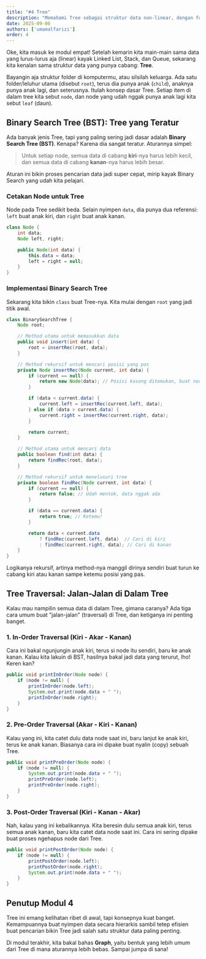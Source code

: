 ```yaml
---
title: "#4 Tree"
description: "Memahami Tree sebagai struktur data non-linear, dengan fokus pada Binary Search Tree (BST) di Java. Meliputi cara insert, find, dan tiga metode traversal."
date: 2025-09-06
authors: ['umamalfarizi']
order: 4
---
```


Oke, kita masuk ke modul empat! Setelah kemarin kita main-main sama data yang lurus-lurus aja (linear) kayak Linked List, Stack, dan Queue, sekarang kita kenalan sama struktur data yang punya cabang: **Tree**.

Bayangin aja struktur folder di komputermu, atau silsilah keluarga. Ada satu folder/leluhur utama (disebut `root`), terus dia punya anak (`child`), anaknya punya anak lagi, dan seterusnya. Itulah konsep dasar Tree. Setiap item di dalam tree kita sebut `node`, dan node yang udah nggak punya anak lagi kita sebut `leaf` (daun).

## Binary Search Tree (BST): Tree yang Teratur

Ada banyak jenis Tree, tapi yang paling sering jadi dasar adalah **Binary Search Tree (BST)**. Kenapa? Karena dia sangat teratur. Aturannya simpel:

> Untuk setiap node, semua data di cabang **kiri**-nya harus lebih kecil, dan semua data di cabang **kanan**-nya harus lebih besar.

Aturan ini bikin proses pencarian data jadi super cepat, mirip kayak Binary Search yang udah kita pelajari.

### Cetakan Node untuk Tree

Node pada Tree sedikit beda. Selain nyimpen `data`, dia punya dua referensi: `left` buat anak kiri, dan `right` buat anak kanan.

```java
class Node {
    int data;
    Node left, right;

    public Node(int data) {
        this.data = data;
        left = right = null;
    }
}
```

### Implementasi Binary Search Tree

Sekarang kita bikin `class` buat Tree-nya. Kita mulai dengan `root` yang jadi titik awal.

```java
class BinarySearchTree {
    Node root;

    // Method utama untuk memasukkan data
    public void insert(int data) {
        root = insertRec(root, data);
    }

    // Method rekursif untuk mencari posisi yang pas
    private Node insertRec(Node current, int data) {
        if (current == null) {
            return new Node(data); // Posisi kosong ditemukan, buat node baru
        }

        if (data < current.data) {
            current.left = insertRec(current.left, data);
        } else if (data > current.data) {
            current.right = insertRec(current.right, data);
        }

        return current;
    }

    // Method utama untuk mencari data
    public boolean find(int data) {
        return findRec(root, data);
    }

    // Method rekursif untuk menelusuri tree
    private boolean findRec(Node current, int data) {
        if (current == null) {
            return false; // Udah mentok, data nggak ada
        }

        if (data == current.data) {
            return true; // Ketemu!
        }

        return data < current.data
            ? findRec(current.left, data)  // Cari di kiri
            : findRec(current.right, data); // Cari di kanan
    }
}
```
Logikanya rekursif, artinya method-nya manggil dirinya sendiri buat turun ke cabang kiri atau kanan sampe ketemu posisi yang pas.

## Tree Traversal: Jalan-Jalan di Dalam Tree

Kalau mau nampilin semua data di dalam Tree, gimana caranya? Ada tiga cara umum buat "jalan-jalan" (traversal) di Tree, dan ketiganya ini penting banget.

### 1. In-Order Traversal (Kiri - Akar - Kanan)
Cara ini bakal ngunjungin anak kiri, terus si node itu sendiri, baru ke anak kanan. Kalau kita lakuin di BST, hasilnya bakal jadi data yang terurut, lho! Keren kan?

```java
public void printInOrder(Node node) {
    if (node != null) {
        printInOrder(node.left);
        System.out.print(node.data + " ");
        printInOrder(node.right);
    }
}
```

### 2. Pre-Order Traversal (Akar - Kiri - Kanan)
Kalau yang ini, kita catet dulu data node saat ini, baru lanjut ke anak kiri, terus ke anak kanan. Biasanya cara ini dipake buat nyalin (copy) sebuah Tree.

```java
public void printPreOrder(Node node) {
    if (node != null) {
        System.out.print(node.data + " ");
        printPreOrder(node.left);
        printPreOrder(node.right);
    }
}
```

### 3. Post-Order Traversal (Kiri - Kanan - Akar)
Nah, kalau yang ini kebalikannya. Kita beresin dulu semua anak kiri, terus semua anak kanan, baru kita catet data node saat ini. Cara ini sering dipake buat proses ngehapus node dari Tree.

```java
public void printPostOrder(Node node) {
    if (node != null) {
        printPostOrder(node.left);
        printPostOrder(node.right);
        System.out.print(node.data + " ");
    }
}
```

## Penutup Modul 4

Tree ini emang kelihatan ribet di awal, tapi konsepnya kuat banget. Kemampuannya buat nyimpen data secara hierarkis sambil tetep efisien buat pencarian bikin Tree jadi salah satu struktur data paling penting.

Di modul terakhir, kita bakal bahas **Graph**, yaitu bentuk yang lebih umum dari Tree di mana aturannya lebih bebas. Sampai jumpa di sana!
